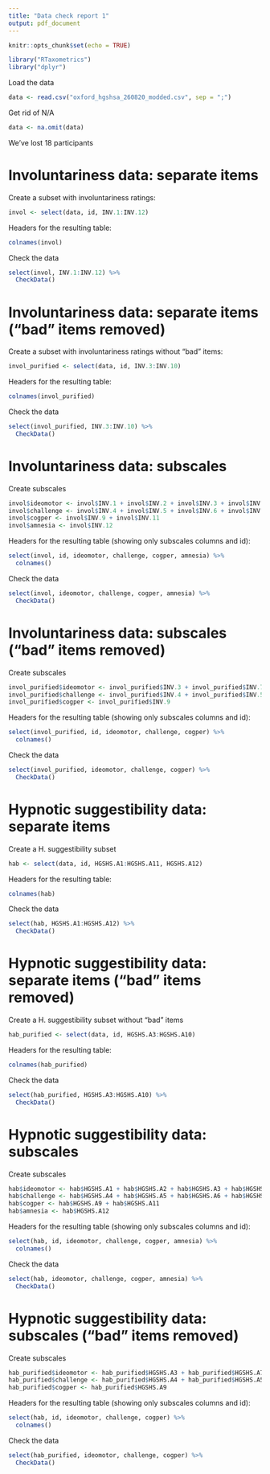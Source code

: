 ```yaml
---
title: "Data check report 1"
output: pdf_document
---
```


```r
knitr::opts_chunk$set(echo = TRUE)
```

```r
library("RTaxometrics")
library("dplyr")
```

Load the data
```r
data <- read.csv("oxford_hgshsa_260820_modded.csv", sep = ";")
```

Get rid of N/A
```r
data <- na.omit(data)
```
We've lost 18 participants

# Involuntariness data: separate items
Create a subset with involuntariness ratings:
```r
invol <- select(data, id, INV.1:INV.12)
```

Headers for the resulting table:
```r
colnames(invol)
```


Check the data
```r
select(invol, INV.1:INV.12) %>%
  CheckData()
```

# Involuntariness data: separate items ("bad" items removed)

Create a subset with involuntariness ratings without "bad" items:
```r
invol_purified <- select(data, id, INV.3:INV.10)
```
Headers for the resulting table:
```r
colnames(invol_purified)
```

Check the data
```r
select(invol_purified, INV.3:INV.10) %>%
  CheckData()
```

# Involuntariness data: subscales

Create subscales
```r
invol$ideomotor <- invol$INV.1 + invol$INV.2 + invol$INV.3 + invol$INV.7
invol$challenge <- invol$INV.4 + invol$INV.5 + invol$INV.6 + invol$INV.8 + invol$INV.10
invol$cogper <- invol$INV.9 + invol$INV.11
invol$amnesia <- invol$INV.12
```

Headers for the resulting table (showing only subscales columns and id):
```r
select(invol, id, ideomotor, challenge, cogper, amnesia) %>%
  colnames()
```

Check the data
```r
select(invol, ideomotor, challenge, cogper, amnesia) %>%
  CheckData()
```

# Involuntariness data: subscales ("bad" items removed)

Create subscales
```r
invol_purified$ideomotor <- invol_purified$INV.3 + invol_purified$INV.7
invol_purified$challenge <- invol_purified$INV.4 + invol_purified$INV.5 + invol_purified$INV.6 + invol_purified$INV.8 + invol_purified$INV.10
invol_purified$cogper <- invol_purified$INV.9
```

Headers for the resulting table (showing only subscales columns and id):
```r
select(invol_purified, id, ideomotor, challenge, cogper) %>%
  colnames()
```

Check the data
```r
select(invol_purified, ideomotor, challenge, cogper) %>%
  CheckData()
```

# Hypnotic suggestibility data: separate items

Create a H. suggestibility subset
```r
hab <- select(data, id, HGSHS.A1:HGSHS.A11, HGSHS.A12)
```

Headers for the resulting table:
```r
colnames(hab)
```

Check the data
```r
select(hab, HGSHS.A1:HGSHS.A12) %>%
  CheckData()
```


# Hypnotic suggestibility data: separate items ("bad" items removed)

Create a H. suggestibility subset without "bad" items
```r
hab_purified <- select(data, id, HGSHS.A3:HGSHS.A10)
```

Headers for the resulting table:
```r
colnames(hab_purified)
```

Check the data
```r
select(hab_purified, HGSHS.A3:HGSHS.A10) %>%
  CheckData()
```

# Hypnotic suggestibility data: subscales

Create subscales
```r
hab$ideomotor <- hab$HGSHS.A1 + hab$HGSHS.A2 + hab$HGSHS.A3 + hab$HGSHS.A7
hab$challenge <- hab$HGSHS.A4 + hab$HGSHS.A5 + hab$HGSHS.A6 + hab$HGSHS.A8 + hab$HGSHS.A10
hab$cogper <- hab$HGSHS.A9 + hab$HGSHS.A11
hab$amnesia <- hab$HGSHS.A12
```

Headers for the resulting table (showing only subscales columns and id):
```r
select(hab, id, ideomotor, challenge, cogper, amnesia) %>%
  colnames()
```

Check the data
```r
select(hab, ideomotor, challenge, cogper, amnesia) %>%
  CheckData()
```

# Hypnotic suggestibility data: subscales ("bad" items removed)

Create subscales
```r
hab_purified$ideomotor <- hab_purified$HGSHS.A3 + hab_purified$HGSHS.A7
hab_purified$challenge <- hab_purified$HGSHS.A4 + hab_purified$HGSHS.A5 + hab_purified$HGSHS.A6 + hab_purified$HGSHS.A8 + hab_purified$HGSHS.A10
hab_purified$cogper <- hab_purified$HGSHS.A9
```

Headers for the resulting table (showing only subscales columns and id):
```r
select(hab, id, ideomotor, challenge, cogper) %>%
  colnames()
```

Check the data
```r
select(hab_purified, ideomotor, challenge, cogper) %>%
  CheckData()
```